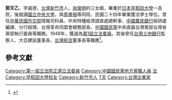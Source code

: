 {{Infobox Officeholder
|姓名=郭天乙
|圖像=File:郭天乙.jpg
|圖像大小=200px
|圖像說明=  
| 字       = 字威德
| 號       = 
| 別名     = 
| 出生名   = 
| 出生日期 = 1909年？月？日
| 出生地點 = 
| 逝世日期 = ？年？月？日
| 逝世地點 = 
| 死因     = 
| 墓地     = 
| 墓地座標 = 
| 籍貫     = 
| 政黨     = {{KMT}}
| 其他政黨 = 
| parents    = 
| 配偶     = 
| 伴侶     = 
| relatives  =  
| children  =  
| 母校     = 
| 著作     = 
| 簽名     = 
| 腳註     = 
| past     = 
*[[中華民國外交部|中華民國外交部]]情報司科員
*中央特種經濟調查處總幹事
*[[中國農民銀行|中國農民銀行]]經研處編譯、分行經理
*台灣革命同盟會總務部長
*[[中國國民黨|中國國民黨]]中央直屬台灣黨部台灣省黨部執行委員
*[[台灣土地銀行|台灣土地銀行]]監察人
*大亞建設董事長
*[[台灣航空|台灣航空]]董事長
}}
'''郭天乙'''{{BD|1909年||?}}，字威德，[[台灣|台灣]][[新竹市|新竹市]]人，[[翁俊明|翁俊明]]的三女婿，畢業於[[日本|日本]][[早稻田大學|早稻田大學]]一高院，後就讀[[國立中央大學|國立中央大學]]，與[[周書楷|周書楷]]等同班，民國二十四年畢業獲法學士學位。曾任[[中華民國外交部|中華民國外交部]]情報司科員、中央特種經濟調查處總幹事、[[中國農民銀行|中國農民銀行]]經研處編譯、分行經理、台灣革命同盟會總務部長、[[中國國民黨|中國國民黨]]中央直屬台灣黨部台灣省黨部執行委員等職務。1948年，獲選為[[第1屆中華民國立法委員|第1屆立法委員]]。其後曾任[[台灣土地銀行|台灣土地銀行]]監察人、大亞建設董事長、[[台灣航空|台灣航空]]董事長等職務<ref>{{Cite web |url=http://npl.ly.gov.tw/do/www/commissionerInfo?id=174&expireBack=01&expire=01&act=exp&keyword=%E9%83%AD%E5%A4%A9%E4%B9%99&orderBy=name&nameOrder=true&eleDisOrder=false |title=《第１屆立法委員個人資料：郭天乙》，立法院國會圖書館網站 |accessdate=2020-09-20 |archive-date=2016-03-04 |archive-url=https://web.archive.org/web/20160304093030/http://npl.ly.gov.tw/do/www/commissionerInfo?id=174&expireBack=01&expire=01&act=exp&keyword=%E9%83%AD%E5%A4%A9%E4%B9%99&orderBy=name&nameOrder=true&eleDisOrder=false |dead-url=no }}</ref>。

==參考文獻==
{{reflist}}
{{中華民國第一屆立法委員}}
[[Category:第一屆立法院正選立法委員|Category:第一屆立法院正選立法委員]]
[[Category:中國國民黨地方黨職人員|Category:中國國民黨地方黨職人員]]
[[Category:國立中央大學大陸時期校友|法]]
[[Category:早稻田大學校友|Category:早稻田大學校友]]
[[Category:新竹市人|Category:新竹市人]]
[[Category:郭姓|T天]]
[[Category:台灣企業家|Category:台灣企業家]]